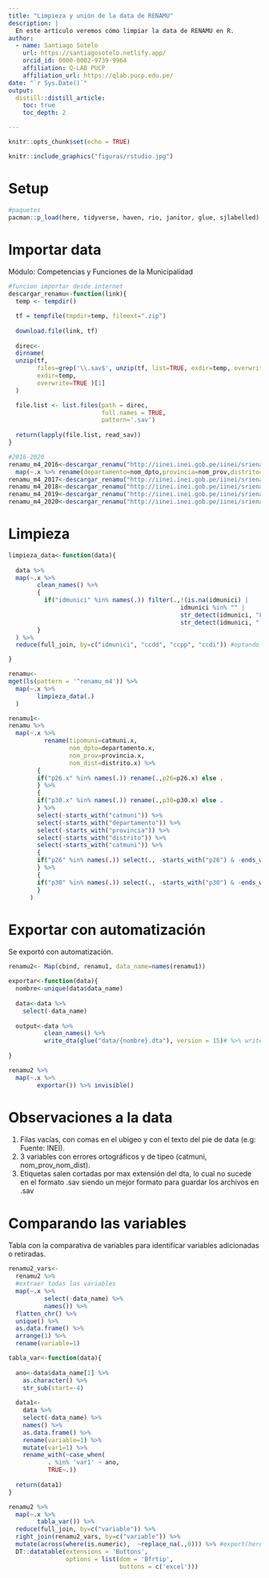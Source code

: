 ```yaml
---
title: "Limpieza y unión de la data de RENAMU"
description: |
  En este artículo veremos cómo limpiar la data de RENAMU en R.
author:
  - name: Santiago Sotelo 
    url: https://santiagosotelo.netlify.app/
    orcid_id: 0000-0002-9739-9964
    affiliation: Q-LAB PUCP
    affiliation_url: https://qlab.pucp.edu.pe/
date: "`r Sys.Date()`"
output: 
  distill::distill_article:
    toc: true
    toc_depth: 2

---
```


```r
knitr::opts_chunk$set(echo = TRUE)
```

```r
knitr::include_graphics("figuras/rstudio.jpg")
```

# Setup

```r
#paquetes
pacman::p_load(here, tidyverse, haven, rio, janitor, glue, sjlabelled)

```

# Importar data

Módulo: Competencias y Funciones de la Municipalidad

```r
#funcion importar desde internet
descargar_renamu<-function(link){
  temp <- tempdir()

  tf = tempfile(tmpdir=temp, fileext=".zip")
  
  download.file(link, tf)
  
  direc<-
  dirname(
  unzip(tf, 
        files=grep('\\.sav$', unzip(tf, list=TRUE, exdir=temp, overwrite=TRUE)$Name, ignore.case=TRUE, value=TRUE), 
        exdir=temp, 
        overwrite=TRUE )[1]
  )

  file.list <- list.files(path = direc,
                          full.names = TRUE,
                          pattern='.sav')
  
  return(lapply(file.list, read_sav))
}

#2016-2020
renamu_m4_2016<-descargar_renamu("http://iinei.inei.gob.pe/iinei/srienaho/descarga/SPSS/538-Modulo730.zip") %>% 
  map(~.x %>% rename(departamento=nom_dpto,provincia=nom_prov,distrito=nom_dist))
renamu_m4_2017<-descargar_renamu("http://iinei.inei.gob.pe/iinei/srienaho/descarga/SPSS/594-Modulo730.zip")
renamu_m4_2018<-descargar_renamu("http://iinei.inei.gob.pe/iinei/srienaho/descarga/SPSS/624-Modulo1344.zip")
renamu_m4_2019<-descargar_renamu("http://iinei.inei.gob.pe/iinei/srienaho/descarga/SPSS/656-Modulo1485.zip") %>% map(~.x %>% rename(catmuni=Tipomuni))
renamu_m4_2020<-descargar_renamu("http://iinei.inei.gob.pe/iinei/srienaho/descarga/SPSS/730-Modulo1590.zip") %>% map(~.x %>% rename(catmuni=Tipomuni))


```

# Limpieza

```r

limpieza_data<-function(data){
  
  data %>%
  map(~.x %>%
        clean_names() %>%
        {
          if("idmunici" %in% names(.)) filter(.,!(is.na(idmunici) | 
                                                idmunici %in% "" | 
                                                str_detect(idmunici, "Fuente") |
                                                str_detect(idmunici, ","))) else .
        }
  ) %>%
  reduce(full_join, by=c("idmunici", "ccdd", "ccpp", "ccdi")) #optando por usar de id solo ubigeos

}

renamu<-
mget(ls(pattern = '^renamu_m4')) %>%
  map(~.x %>%
        limpieza_data(.)
  )

renamu1<-
renamu %>% 
  map(~.x %>% 
          rename(tipomuni=catmuni.x,
                 nom_dpto=departamento.x,
                 nom_prov=provincia.x,
                 nom_dist=distrito.x) %>% 
        {
        if("p26.x" %in% names(.)) rename(.,p26=p26.x) else .
        } %>%
        {
        if("p30.x" %in% names(.)) rename(.,p30=p30.x) else .
        } %>%
        select(-starts_with("catmuni")) %>%
        select(-starts_with("departamento")) %>%
        select(-starts_with("provincia")) %>%
        select(-starts_with("distrito")) %>%
        select(-starts_with("catmuni")) %>%
        {
        if("p26" %in% names(.)) select(., -starts_with("p26") & -ends_with("x")  | -starts_with("p26") & -ends_with("y")) else .
        } %>%  
        {
        if("p30" %in% names(.)) select(., -starts_with("p30") & -ends_with("x") | -starts_with("p30") & -ends_with("y")) else .
        }
      )

```

# Exportar con automatización

Se exportó con automatización.

```r
renamu2<- Map(cbind, renamu1, data_name=names(renamu1))

exportar<-function(data){
  nombre<-unique(data$data_name)
  
  data<-data %>% 
    select(-data_name)
    
  output<-data %>%
          clean_names() %>% 
          write_dta(glue("data/{nombre}.dta"), version = 15)# %>% write_sav(glue("data/{nombre}.sav")))
  
}

renamu2 %>% 
  map(~.x %>% 
        exportar()) %>% invisible()

```

# Observaciones a la data

1. Filas vacías, con comas en el ubigeo y con el texto del pie de data (e.g: Fuente: INEI).
2. 3 variables con errores ortográficos y de tipeo (catmuni, nom_prov_nom_dist).
3. Etiquetas salen cortadas por max extensión del dta, lo cual no sucede en el formato .sav siendo un mejor formato para guardar los archivos en .sav

# Comparando las variables

Tabla con la comparativa de variables para identificar variables adicionadas o retiradas.

```r
renamu2_vars<-
  renamu2 %>% 
  #extraer todas las variables
  map(~.x %>% 
          select(-data_name) %>% 
          names()) %>% 
  flatten_chr() %>% 
  unique() %>% 
  as.data.frame() %>% 
  arrange(1) %>% 
  rename(variable=1)

tabla_var<-function(data){
  
  ano<-data$data_name[1] %>% 
    as.character() %>% 
    str_sub(start=-4)
  
  data1<-
    data %>%
    select(-data_name) %>%
    names() %>% 
    as.data.frame() %>% 
    rename(variable=1) %>% 
    mutate(var1=1) %>% 
    rename_with(~case_when(
           . %in% 'var1' ~ ano,
           TRUE~.))
  
  return(data1)
}

renamu2 %>% 
  map(~.x %>% 
        tabla_var()) %>% 
  reduce(full_join, by=c("variable")) %>% 
  right_join(renamu2_vars, by=c("variable")) %>% 
  mutate(across(where(is.numeric),  ~replace_na(.,0))) %>% #export(here("data/comparacion_variables.xlsx"), asTable=TRUE )
  DT::datatable(extensions = 'Buttons',
                options = list(dom = 'Bfrtip',
                               buttons = c('excel')))
  

```




